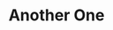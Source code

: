 ---
title: Another One
description: Description of sample research 2
datePublished: 2023-02-10 12:00:00-04:00
url: /research/another-research
projectLeader:
  - name: Project Leader Name
    url: /name
---